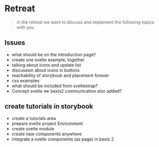 
<Meta title="BEXIS2/Infos/Retreat" />


# Retreat

> in the retreat we want to discuss and implement the following topics with you

## Issues

- what should be on the introduction page?
- create one svelte example, together
- talking about icons and update list
- discussion about icons in buttons
- reachability of storybook and placement forever
- css examples 
- what should be included from sveltestrap?
- Concept svelte <=> bexis2 communication also added?


## create tutorials in storybook
- create a tutorials area
- prepare svelte project Environment
- create svelte module 
- create new components anywhere
- integrate a svelte components (as page) in bexis 2





